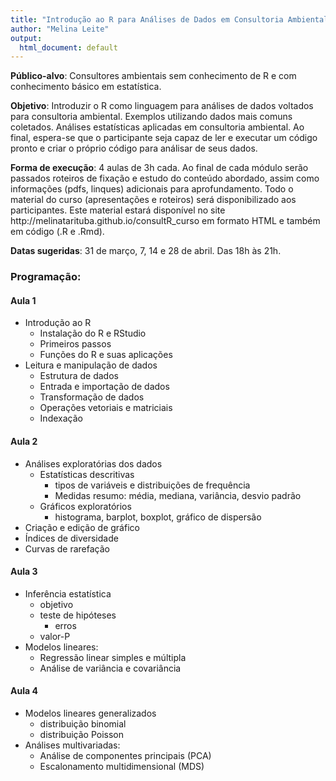 ```yaml
---
title: "Introdução ao R para Análises de Dados em Consultoria Ambiental"
author: "Melina Leite"
output:
  html_document: default
---
```


**Público-alvo**: Consultores ambientais sem conhecimento de R e com conhecimento básico em estatística.  
 
**Objetivo**: Introduzir o R como linguagem para análises de dados voltados para consultoria ambiental. Exemplos utilizando dados mais comuns coletados. Análises estatísticas aplicadas em consultoria ambiental. Ao final, espera-se que o participante seja capaz de ler e executar um código pronto e criar o próprio código para análisar de seus dados.

**Forma de execução**: 4 aulas de 3h cada. Ao final de cada módulo serão passados roteiros de fixação e estudo do conteúdo abordado, assim como informações (pdfs, linques) adicionais para aprofundamento. Todo o material do curso (apresentações e roteiros) será disponibilizado aos participantes. Este material estará disponível no site http://melinatarituba.github.io/consultR_curso em formato HTML e também em código (.R e .Rmd).


**Datas sugeridas**:  31 de março, 7, 14 e 28 de abril. Das 18h às 21h.

### Programação:  

#### Aula 1  
* Introdução ao R
    +	Instalação do R e RStudio
    +	Primeiros passos
    +	Funções do R e suas aplicações
*	Leitura e manipulação de dados  
    +	Estrutura de dados
    +	Entrada e importação de dados
    +	Transformação de dados
    +	Operações vetoriais e matriciais
    +	Indexação  

#### Aula 2  
*	Análises exploratórias dos dados
    +	Estatísticas descritivas
        +   tipos de variáveis e distribuições de frequência
        +   Medidas resumo: média, mediana, variância, desvio padrão
    +	Gráficos exploratórios
        +   histograma, barplot, boxplot, gráfico de dispersão
*	Criação e edição de gráfico
*	Índices de diversidade
*	Curvas de rarefação


#### Aula 3 
*	Inferência estatística
    +	objetivo
    +   teste de hipóteses
        +   erros
    +   valor-P
*	Modelos lineares:
    +	Regressão linear simples e múltipla
    +	Análise de variância e covariância

#### Aula 4  
*   Modelos lineares generalizados
    +   distribuição binomial
    +   distribuição Poisson
*   Análises multivariadas:
    +	Análise de componentes principais (PCA)
    +	Escalonamento multidimensional (MDS)
